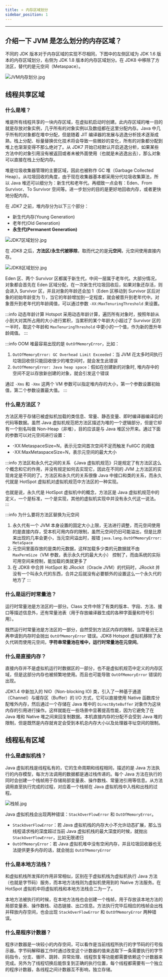 ```yaml
---
title: ⭐ 内存区域划分
sidebar_position: 1
---
```


----

## 介绍一下 JVM 是怎么划分的内存区域？

不同的 JDK 版本对于内存区域的实现不尽相同，下图中的左侧区域为 JDK 1.6 版本的内存区域划分，右侧为 JDK 1.8 版本的内存区域划分。在 JDK8 中移除了方法区，替代的是元空间（Metaspace）。

![JVM内存划分.jpg](https://i.loli.net/2021/07/30/pFHz9cBLidmeZWI.png)

## 线程共享区域

### 什么是堆？

堆是所有线程共享的一块内存区域，在虚拟机启动时创建。此内存区域的唯一目的就是存放对象实例，几乎所有的对象实例以及数组都在这里分配内存。Java  中几乎所有的对象都在堆中分配，但是随着 JIT 编译器的发展与逃逸分析技术逐渐成熟，栈上分配、标量替换优化技术将会导致一些微妙的变化，所有的对象都分配到堆上也渐渐变得不那么绝对了。从 JDK7 开始已经默认开启逃逸分析，如果某些方法中的对象引用没有被返回或者未被外面使用（也就是未逃逸出去），那么对象可以直接在栈上分配内存。

堆是垃圾收集器管理的主要区域，因此也被称作 GC 堆（Garbage Collected Heap）。从垃圾回收的角度，由于现在收集器基本都采用分代垃圾收集算法，所以 Java 堆还可以细分为：新生代和老年代。再细致一点会有：Eden、From Survivor、To Survivor 空间等。进一步划分的目的是更好地回收内存，或者更快地分配内存。

在 JDK7 之前，堆内存分为以下三个部分：

- 新生代内存(Young Generation)
- 老年代(Old Generation)
- **永生代(Permanent Generation)**

![JDK7区域划分.jpg](https://i.loli.net/2021/07/30/pfl9b7PGLhXxaOs.png)

在 JDK8 之后，**方法区/永生代被移除**，取而代之的是**元空间**，元空间使用直接内存。

![JDK8区域划分.jpg](https://i.loli.net/2021/07/30/fiuUV7ndOxqR19a.png)

Eden 区、两个 Survivor 区都属于新生代，中间一层属于老年代。大部分情况，对象都会首先在 Eden 区域分配，在一次新生代垃圾回收后，如果对象还存活，则会进入 Survivor 区，并且对象的年龄还会加 1（Eden 区移动到 Survivor 区后对象的初始年龄变为 1），当它的年龄增加到一定程度，就会被晋升到老年代中。对象晋升到老年代的年龄阈值，可以通过参数 `-XX:MaxTenuringThreshold` 来设置。

:::info 动态年龄计算
Hotspot 采用动态年龄计算，遍历所有对象时，按照年龄从小到大对其所占用的大小进行累积，当累积的某个年龄大小超过了 Survivor 区的一半时，取这个年龄和 `MaxTenuringThreshold` 中更小的一个值，作为新的晋升年龄阈值。
:::

:::info OOM
堆最容易出现的是 `OutOfMemoryError`，比如：
1. `OutOfMemoryError: GC Overhead Limit Exceeded`：当 JVM 花太多时间执行垃圾回收但只能回收很少的堆空间时，就会发生此错误
2. `OutOfMemoryError: Java heap space`：假如在创建新的对象时, 堆内存中的空间不足以存放新创建的对象，就会引发这个错误

通过 `-Xms` 和 `-Xmx` 这两个 VM 参数可以指定堆内存的大小，第一个参数设置初始值，第二个参数设置最大值。
:::

### 什么是方法区？

方法区用于存储已被虚拟机加载的类信息、常量、静态变量、即时编译器编译后的代码等数据。虽然 Java 虚拟机规范把方法区描述为堆的一个逻辑部分，但是它却有一个别名叫做 Non-Heap（非堆），目的应该是与 Java 堆区分开来。通过下面的参数可以对元空间进行设置：

- -XX:MetaspaceSize=N，表示元空间首次空间不足而触发 FullGC 的阈值
- -XX:MaxMetaspaceSize=N，表示元空间的最大大小

:::info 方法区和永久代之间的关系
《Java 虚拟机规范》只是规定了有方法区这么个概念和它的作用，并没有规定如何去实现它，因此在不同的 JVM 上方法区的实现肯定是不同的了。方法区和永久代的关系很像 Java 中接口和类的关系，而永久代就是 HotSpot 虚拟机对虚拟机规范中方法区的一种实现。

也就是说，永久代是 HotSpot 虚拟机中的概念，方法区是 Java 虚拟机规范中的定义，一个是标准，一个是实现，其他的虚拟机实现中并没有永久代这一说法。
:::

:::info 为什么要将方法区替换为元空间
1. 永久代有一个 JVM 本身设置的固定大小上限，无法进行调整，而元空间使用的是直接内存，受本机可用内存的限制，虽然元空间仍旧可能溢出，但是比原来出现的几率会更小，当元空间溢出时，报错 `java.lang.OutOfMemoryError: MetaSpace`
2. 元空间里面存放的是类的元数据，这样加载多少类的元数据就不由 `MaxPermSize`（VM 参数，表示永久代的最大大小） 控制了，而由系统的实际可用空间来控制，能加载的类就更多了
3. 在 JDK8 中合并 HotSpot 和 JRockit（Oracle JVM）的代码时，JRockit 并没有一个叫永久代的东西，合并之后就没有必要额外的设置这么一个永久代的地方了
:::

### 什么是运行时常量池？

运行时常量池是方法区的一部分。Class 文件中除了有类的版本、字段、方法、接口等描述信息外，还有常量池表（用于存放编译器生成的各种字面量和符号引用）。

既然运行时常量池是方法区的一部分，自然受到方法区内存的限制，当常量池无法再申请到内存时会抛出 `OutOfMemoryError` 错误。JDK8 Hotspot 虚拟机移除了永久代转而使用元空间，**字符串常量池在堆中，运行时常量池在元空间**。

### 什么是直接内存？

直接内存并不是虚拟机运行时数据区的一部分，也不是虚拟机规范中定义的内存区域，但是这部分内存也被频繁地使用。而且也可能导致 `OutOfMemoryError` 错误的出现。

JDK1.4 中新加入的 NIO（Non-blocking IO) 类，引入了一种基于通道（Channel）与缓存区（Buffer）的 I/O 方式，它可以直接使用 Native 函数库分配堆外内存，然后通过一个存储在 Java 堆中的 `DirectByteBuffer` 对象作为这块内存的引用进行操作。这样就能在一些场景中显著提高性能，因为它避免了在 Java 堆和 Native 堆之间来回复制数据。本机直接内存的分配不会受到 Java 堆的限制，但是既然是内存就肯定会受到本机总内存大小以及处理器寻址空间的限制。

## 线程私有区域

### 什么是虚拟机栈？

Java 虚拟机栈是线程私有的，它的生命周期和线程相同，描述的是 Java 方法执行的内存模型，每次方法调用的数据都是通过栈传递的。每个 Java 方法在执行的同时会创建一个栈帧用于存储局部变量表、操作数栈、常量池引用等信息。从方法调用直至执行完成的过程，对应着一个栈帧在 Java 虚拟机栈中入栈和出栈的过程。

![栈帧.jpg](https://i.loli.net/2021/07/30/f6FXDZAvkqs4z7B.png)

Java 虚拟机栈会出现两种错误：`StackOverFlowError` 和 `OutOfMemoryError`。
- `StackOverFlowError`：若 Java 虚拟机栈的内存大小不允许动态扩展，那么当线程请求栈的深度超过当前 Java 虚拟机栈的最大深度的时候，就抛出 `StackOverFlowError`，比如无限递归
- `OutOfMemoryError`：若 Java 虚拟机堆中没有空闲内存，并且垃圾回收器也无法提供更多内存的话，就会抛出 `OutOfMemoryError`

### 什么是本地方法栈？

和虚拟机栈所发挥的作用非常相似，区别在于虚拟机栈为虚拟机执行 Java 方法（也就是字节码）服务，而本地方法栈则为虚拟机使用到的 Native 方法服务。在 HotSpot 虚拟机中将虚拟机栈和本地方法栈合二为一了。

本地方法被执行的时候，在本地方法栈也会创建一个栈帧，用于存放该本地方法的局部变量表、操作数栈、动态链接、出口信息。方法执行完毕后相应的栈帧会出栈并释放内存空间，也会出现 `StackOverFlowError` 和 `OutOfMemoryError` 两种错误。

### 什么是程序计数器？

程序计数器是一块较小的内存空间，可以看作是当前线程所执行的字节码的行号指示器。字节码解释器工作时通过改变这个计数器的值来选取下一条需要执行的字节码指令，分支、循环、跳转、异常处理、线程恢复等功能都需要依赖这个计数器来完成。另外为了线程切换后能恢复到正确的执行位置，每个线程都需要有一个独立的程序计数器，各线程之间计数器互不影响，独立存储。
